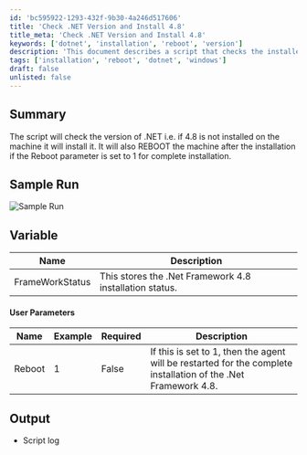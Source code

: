 ```yaml
---
id: 'bc595922-1293-432f-9b30-4a246d517606'
title: 'Check .NET Version and Install 4.8'
title_meta: 'Check .NET Version and Install 4.8'
keywords: ['dotnet', 'installation', 'reboot', 'version']
description: 'This document describes a script that checks the installed version of .NET Framework on a machine. If version 4.8 is not present, the script will install it and reboot the machine if specified. It also provides details on user parameters and output logs.'
tags: ['installation', 'reboot', 'dotnet', 'windows']
draft: false
unlisted: false
---
```

## Summary

The script will check the version of .NET i.e. if 4.8 is not installed on the machine it will install it. It will also REBOOT the machine after the installation if the Reboot parameter is set to 1 for complete installation.

## Sample Run

![Sample Run](../../../static/img/.NET-4.8-Framework-installation/image_1.png)

## Variable

| Name              | Description                                               |
|-------------------|-----------------------------------------------------------|
| FrameWorkStatus    | This stores the .Net Framework 4.8 installation status.  |

#### User Parameters

| Name    | Example | Required | Description                                                                                      |
|---------|---------|----------|--------------------------------------------------------------------------------------------------|
| Reboot  | 1       | False    | If this is set to 1, then the agent will be restarted for the complete installation of the .Net Framework 4.8. |

## Output

- Script log











